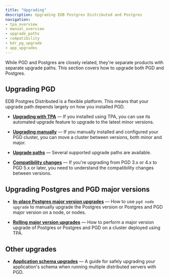 ```yaml
---
title: "Upgrading"
description: Upgrading EDB Postgres Distributed and Postgres
navigation:
- tpa_overview
- manual_overview
- upgrade_paths
- compatibility
- bdr_pg_upgrade
- app_upgrades
---
```


While PGD and Postgres are closely related, they're separate products with separate upgrade paths. This section covers how to upgrade both PGD and Postgres.

## Upgrading PGD

EDB Postgres Distributed is a flexible platform. This means that your upgrade path depends largely on how you installed PGD.

* **[Upgrading with TPA](tpa_overview)** &mdash; If you installed using TPA, you can use its automated upgrade feature to upgrade to the latest minor versions.

* **[Upgrading manually](manual_overview)** &mdash; If you manually installed and configured your PGD cluster, you can move a cluster between versions, both minor and major.

* **[Upgrade paths](upgrade_paths)** &mdash; Several supported upgrade paths are available.

* **[Compatibility changes](compatibility)** &mdash; If you're upgrading from PGD 3.x or 4.x to PGD 5.x or later, you need to understand the compatibility changes between versions.


## Upgrading Postgres and PGD major versions

* **[In-place Postgres major version upgrades](bdr_pg_upgrade)** &mdash; How to use `pgd node upgrade` to manually upgrade the Postgres version or Postgres and PGD major version on a node, or nodes.

* **[Rolling major version upgrades](upgrading_major_rolling)** &mdash; How to perform a major version upgrade of Postgres or Postgres and PGD on a cluster deployed using TPA.


## Other upgrades

* **[Application schema upgrades](app_upgrades)** &mdash; A guide for safely upgrading your application's schema when running multiple distributed servers with PGD.
